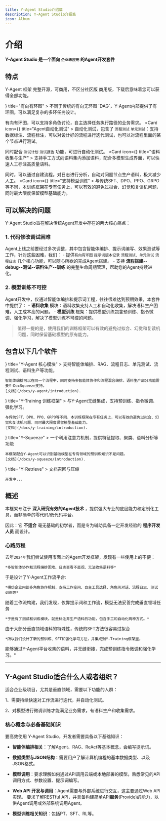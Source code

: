```yaml
---
title: Y-Agent Studio介绍篇
description: Y-Agent Studio介绍篇
icon: Album
---
```


# 介绍
<Banner variant="rainbow">**Y-Agent Studio 是一个面向 `企业级应用` 的Agent开发套件**</Banner>

## 特点

Y-Agent 框架 完整开源，可商用，不区分社区版 商用版，下载后意味着您可以获得全部功能。

<Cards>
  <Card  icon={<GitCompareArrows className="text-purple-300" />}  title="有向有环图" >
  不同于传统的有向无环图 `DAG`，Y-Agent内部提供了有环图，可以满足复杂的多环任务设计。

  有向有环图，可以支持多角色讨论，自主选择任务执行路径的业务需求。
  </Card>
  <Card  icon={<Combine className="text-blue-300" />} title="Agent自动化测试" >
  自动化测试，包含了 `流程测试` `单元测试`：支持数据标注、流程标注，可以对设计好的流程进行迭代测试，也可以对流程里面的某个节点进行测试。

  同时配合 `测试计划` `测试报告` 功能，可进行自动化测试。
  </Card>
  <Card icon={<FolderPen className="text-green-300" />} title="语料收集与生产" >
  支持手工方式向语料集内添加语料，配合多模型生成界面，可以快速人工标注高质量语料。

  同时，可以通过自建流程，对日志进行分析，自动对问题节点生产语料，极大减少人工。
  </Card>
  <Card icon={<ChartNetwork  className="text-red-300" />} title="支持模型训练" >
  与传统SFT、DPO、PPO、GRPO等不同，本训练框架在专有任务上，可以有效的避免过拟合、幻觉和复读机问题，同时最大限度保留模型基础能力。
  </Card>
</Cards>

## 可以解决的问题

Y-Agent Studio旨在解决传统Agent开发中存在的两大核心痛点：

### 1.  代码修改调试困难
Agent上线之前要经过多次调整，其中包含智能体编排、提示词编写、效果测试等工作，针对这些困难，我们：
    - 提供`有向有环图` `提示词版本记录` `流程测试、单元测试` `流程日志` 几个核心功能，可以随心所欲的完成Agent搭建。
    - 支持 **流程搭建--debug--测试--语料生产--训练** 的完整生命周期管理，帮助您的Agent持续进化。
### 2. 模型训练不可控

Agent开发中，仅通过智能体编排和提示词工程，往往很难达到预期效果，本套件中提供了：
    - **语料收集** 模块：语料收集支持人工和自动化收集，解决语料生产困难，人工成本高的问题。
    - **模型训练** 框架：提供模型训练包含预训练、指令微调、强化学习，解决了模型训练不可控的问题。

> 值得一提的是，使用我们的训练框架可以有效的避免过拟合、幻觉和复读机问题，同时保留基础模型的原有能力。



## 包含以下几个软件

<Cards>
  <Card icon={<HomeIcon className="text-purple-300" />} title="Y-Agent 核心模块" >
    支持智能体编排、RAG、流程日志、单元测试、流程测试、语料生产等功能。

    智能体编排可以在同一个流程中，同时支持多智能体协作和流程混合编排。语料生产部分功能需要Y-DocSqueeze支持。
    [文档](/docs/y-agent/introduction).
  </Card>
  <Card icon={<PanelsTopLeft className="text-blue-300" />} title="Y-Training 训练框架" >
    与Y-Agent无缝集成，支持预训练、指令微调、强化学习。

    与传统SFT、DPO、PPO、GRPO等不同，本训练框架在专有任务上，可以有效的避免过拟合、幻觉和复读机问题，同时最大限度保留模型基础能力。
    [文档](/docs/y-training/introduction).
  </Card>
  <Card icon={<ArrowBigDown />} title="Y-Squeeze"  >
    一个利用注意力机制，提供特征提取、聚类、语料分析等功能

    本框架配合Y-Agent可以识别基础模型在专有领域的预训练知识不足问题。
    [文档](/docs/y-squeeze/introduction).
  </Card>
  <Card icon={<CpuIcon />} title="Y-Retrieve" >
    文档召回与压缩

    开发中...
  </Card>
</Cards>

## 概述


本框架专注于 **深入研究有效的Agent技术** ，提供强大专业的底层能力和定制化工具，而非简单的零代码/低代码平台。

因此：它 **不适合** 毫无基础的初学者，而是专为辅助具备一定开发经验的 **程序开发人员** 而设计。

### 心路历程


<Steps>
<Step>

去年`2024年`我们尝试使用市面上的Agent开发框架，发现有一些使用上的不便：

    *多智能体协作和流程编排困难、日志查看不直观、无法收集语料等*

</Step>
<Step>

于是设计了Y-Agent工作流平台:

    *模仿企业内部多角色协作机制，支持工作空间、自主工具选择、角色间对话、流程日志、测试训练等*

</Step>

<Step>

随着工作流构建，我们发现，仅靠提示词和工作流，模型无法妥善完成垂直领域任务

    *于是有了测试和训练模块，就是标注并生产语料的功能，包含手工和自动化两种方式。*

</Step>
<Step>

由于大部分垂直领域语料的特殊性，传统的SFT方法很容易过拟合

    *所以我们设计了新的预训练、SFT和强化学习方法，并集成到Y-Training框架里，
能够通过Y-Agent平台收集的语料，并无缝衔接，完成预训练指令微调和强化学习。*

</Step>
</Steps>




---

## Y-Agent Studio适合什么人或者组织？

适合企业级项目，尤其是垂直领域，需要以下功能的人群：

1、需要持续快速对工作流进行迭代，并自动化测试。

2、对模型进行微调训练才能满足业务需求，有语料生产和收集需求。

### 核心概念与必备基础知识

要高效使用 Y-Agent Studio，开发者需要具备以下基础知识：

*   **智能体编排相关**：了解Agent、RAG、ReAct等基本概念，会编写提示词。

*   **数据类型与JSON结构**：需要用户了解计算机编程的基本数据类型、以及JSON格式。

*   **模型调用**：要求理解如何通过API调用云端或本地部署的模型。熟悉常见的API调用方式、参数设置、提示词编写。

*   **Web API 开发与调用**：Agent需要与外部系统进行交互，这主要通过Web API实现。
要求了解RESTful API，并具备构建简单API**服务**(Provide)的能力，以供Agent调用或外部系统调用Agent。

*   **模型训练相关知识**：包括PT、SFT、RL等。


